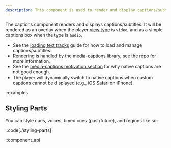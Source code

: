 ```yaml
---
description: This component is used to render and display captions/subtitles.
---
```


The captions component renders and displays captions/subtitles. It will be rendered as an
overlay when the player [view type][view-type] is `video`, and as a simple captions box when the
type is `audio`.

- See the [loading text tracks][loading-text-tracks] guide for how to load and manage
  captions/subtitles.
- Rendering is handled by the [media-captions][media-captions] library, see the repo for more information.
- See the [media-captions motivation section][motivation] for why native captions are not good enough.
- The player will dynamically switch to native captions when custom captions cannot
  be displayed (e.g., iOS Safari on iPhone).

[view-type]: /docs/player/core-concepts/loading#view-type
[loading-text-tracks]: /docs/player/core-concepts/loading#text-tracks
[media-captions]: https://github.com/vidstack/media-captions
[motivation]: https://github.com/vidstack/media-captions#motivation

::examples

## Styling Parts

You can style cues, voices, timed cues (past/future), and regions like so:

::code[./styling-parts]

::component_api
